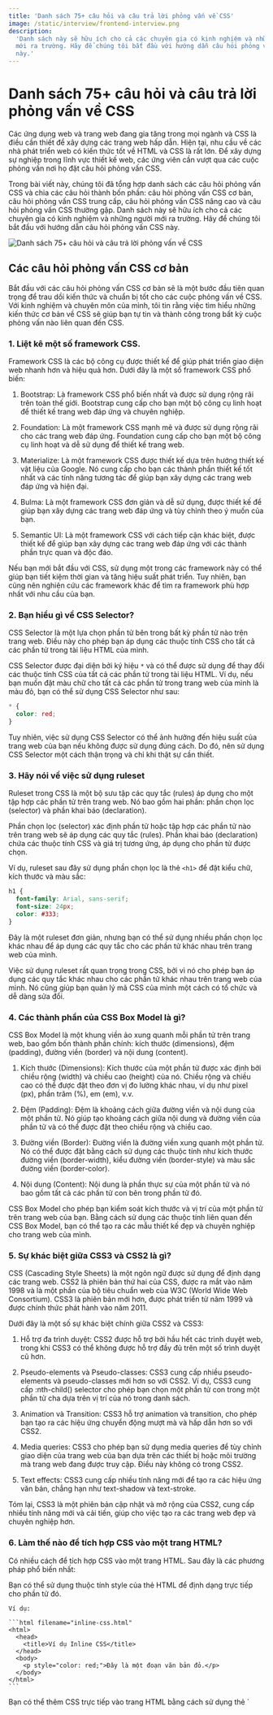 ```yaml
---
title: 'Danh sách 75+ câu hỏi và câu trả lời phỏng vấn về CSS'
image: /static/interview/frontend-interview.png
description:
  'Danh sách này sẽ hữu ích cho cả các chuyên gia có kinh nghiệm và những người
  mới ra trường. Hãy để chúng tôi bắt đầu với hướng dẫn câu hỏi phỏng vấn CSS
  này.'
---
```


# Danh sách 75+ câu hỏi và câu trả lời phỏng vấn về CSS

Các ứng dụng web và trang web đang gia tăng trong mọi ngành và CSS là điều cần
thiết để xây dựng các trang web hấp dẫn. Hiện tại, nhu cầu về các nhà phát triển
web có kiến thức tốt về HTML và CSS là rất lớn. Để xây dựng sự nghiệp trong lĩnh
vực thiết kế web, các ứng viên cần vượt qua các cuộc phỏng vấn nơi họ đặt câu
hỏi phỏng vấn CSS.

Trong bài viết này, chúng tôi đã tổng hợp danh sách các câu hỏi phỏng vấn CSS và
chia các câu hỏi thành bốn phần: câu hỏi phỏng vấn CSS cơ bản, câu hỏi phỏng vấn
CSS trung cấp, câu hỏi phỏng vấn CSS nâng cao và câu hỏi phỏng vấn CSS thường
gặp. Danh sách này sẽ hữu ích cho cả các chuyên gia có kinh nghiệm và những
người mới ra trường. Hãy để chúng tôi bắt đầu với hướng dẫn câu hỏi phỏng vấn
CSS này.

![Danh sách 75+ câu hỏi và câu trả lời phỏng vấn về CSS](/static/interview/frontend-interview.png)

## Các câu hỏi phỏng vấn CSS cơ bản

Bắt đầu với các câu hỏi phỏng vấn CSS cơ bản sẽ là một bước đầu tiên quan trọng
để trau dồi kiến thức và chuẩn bị tốt cho các cuộc phỏng vấn về CSS. Với kinh
nghiệm và chuyên môn của mình, tôi tin rằng việc tìm hiểu những kiến thức cơ bản
về CSS sẽ giúp bạn tự tin và thành công trong bất kỳ cuộc phỏng vấn nào liên
quan đến CSS.

### 1. Liệt kê một số framework CSS.

Framework CSS là các bộ công cụ được thiết kế để giúp phát triển giao diện web
nhanh hơn và hiệu quả hơn. Dưới đây là một số framework CSS phổ biến:

1. Bootstrap: Là framework CSS phổ biến nhất và được sử dụng rộng rãi trên toàn
   thế giới. Bootstrap cung cấp cho bạn một bộ công cụ linh hoạt để thiết kế
   trang web đáp ứng và chuyên nghiệp.

2. Foundation: Là một framework CSS mạnh mẽ và được sử dụng rộng rãi cho các
   trang web đáp ứng. Foundation cung cấp cho bạn một bộ công cụ linh hoạt và dễ
   sử dụng để thiết kế trang web.

3. Materialize: Là một framework CSS được thiết kế dựa trên hướng thiết kế vật
   liệu của Google. Nó cung cấp cho bạn các thành phần thiết kế tốt nhất và các
   tính năng tương tác để giúp bạn xây dựng các trang web đáp ứng và hiện đại.

4. Bulma: Là một framework CSS đơn giản và dễ sử dụng, được thiết kế để giúp bạn
   xây dựng các trang web đáp ứng và tùy chỉnh theo ý muốn của bạn.

5. Semantic UI: Là một framework CSS với cách tiếp cận khác biệt, được thiết kế
   để giúp bạn xây dựng các trang web đáp ứng với các thành phần trực quan và
   độc đáo.

Nếu bạn mới bắt đầu với CSS, sử dụng một trong các framework này có thể giúp bạn
tiết kiệm thời gian và tăng hiệu suất phát triển. Tuy nhiên, bạn cũng nên nghiên
cứu các framework khác để tìm ra framework phù hợp nhất với nhu cầu của bạn.

### 2. Bạn hiểu gì về CSS Selector?

CSS Selector là một lựa chọn phần tử bên trong bất kỳ phần tử nào trên trang
web. Điều này cho phép bạn áp dụng các thuộc tính CSS cho tất cả các phần tử
trong tài liệu HTML của mình.

CSS Selector được đại diện bởi ký hiệu `*` và có thể được sử dụng để thay đổi
các thuộc tính CSS của tất cả các phần tử trong tài liệu HTML. Ví dụ, nếu bạn
muốn đặt màu chữ cho tất cả các phần tử trong trang web của mình là màu đỏ, bạn
có thể sử dụng CSS Selector như sau:

```css filename="style.css"
* {
  color: red;
}
```

Tuy nhiên, việc sử dụng CSS Selector có thể ảnh hưởng đến hiệu suất của trang
web của bạn nếu không được sử dụng đúng cách. Do đó, nên sử dụng CSS Selector
một cách thận trọng và chỉ khi thật sự cần thiết.

### 3. Hãy nói về việc sử dụng ruleset

Ruleset trong CSS là một bộ sưu tập các quy tắc (rules) áp dụng cho một tập hợp
các phần tử trên trang web. Nó bao gồm hai phần: phần chọn lọc (selector) và
phần khai báo (declaration).

Phần chọn lọc (selector) xác định phần tử hoặc tập hợp các phần tử nào trên
trang web sẽ áp dụng các quy tắc (rules). Phần khai báo (declaration) chứa các
thuộc tính CSS và giá trị tương ứng, áp dụng cho phần tử được chọn.

Ví dụ, ruleset sau đây sử dụng phần chọn lọc là thẻ `<h1>` để đặt kiểu chữ, kích
thước và màu sắc:

```css filename="style.css"
h1 {
  font-family: Arial, sans-serif;
  font-size: 24px;
  color: #333;
}
```

Đây là một ruleset đơn giản, nhưng bạn có thể sử dụng nhiều phần chọn lọc khác
nhau để áp dụng các quy tắc cho các phần tử khác nhau trên trang web của mình.

Việc sử dụng ruleset rất quan trọng trong CSS, bởi vì nó cho phép bạn áp dụng
các quy tắc khác nhau cho các phần tử khác nhau trên trang web của mình. Nó cũng
giúp bạn quản lý mã CSS của mình một cách có tổ chức và dễ dàng sửa đổi.

### 4. Các thành phần của CSS Box Model là gì?

CSS Box Model là một khung viền ảo xung quanh mỗi phần tử trên trang web, bao
gồm bốn thành phần chính: kích thước (dimensions), đệm (padding), đường viền
(border) và nội dung (content).

1. Kích thước (Dimensions): Kích thước của một phần tử được xác định bởi chiều
   rộng (width) và chiều cao (height) của nó. Chiều rộng và chiều cao có thể
   được đặt theo đơn vị đo lường khác nhau, ví dụ như pixel (px), phần trăm (%),
   em (em), v.v.

2. Đệm (Padding): Đệm là khoảng cách giữa đường viền và nội dung của một phần
   tử. Nó giúp tạo khoảng cách giữa nội dung và đường viền của phần tử và có thể
   được đặt theo chiều rộng và chiều cao.

3. Đường viền (Border): Đường viền là đường viền xung quanh một phần tử. Nó có
   thể được đặt bằng cách sử dụng các thuộc tính như kích thước đường viền
   (border-width), kiểu đường viền (border-style) và màu sắc đường viền
   (border-color).

4. Nội dung (Content): Nội dung là phần thực sự của một phần tử và nó bao gồm
   tất cả các phần tử con bên trong phần tử đó.

CSS Box Model cho phép bạn kiểm soát kích thước và vị trí của một phần tử trên
trang web của bạn. Bằng cách sử dụng các thuộc tính liên quan đến CSS Box Model,
bạn có thể tạo ra các mẫu thiết kế đẹp và chuyên nghiệp cho trang web của mình.

### 5. Sự khác biệt giữa CSS3 và CSS2 là gì?

CSS (Cascading Style Sheets) là một ngôn ngữ được sử dụng để định dạng các trang
web. CSS2 là phiên bản thứ hai của CSS, được ra mắt vào năm 1998 và là một phần
của bộ tiêu chuẩn web của W3C (World Wide Web Consortium). CSS3 là phiên bản mới
hơn, được phát triển từ năm 1999 và được chính thức phát hành vào năm 2011.

Dưới đây là một số sự khác biệt chính giữa CSS2 và CSS3:

1. Hỗ trợ đa trình duyệt: CSS2 được hỗ trợ bởi hầu hết các trình duyệt web,
   trong khi CSS3 có thể không được hỗ trợ đầy đủ trên một số trình duyệt cũ
   hơn.

2. Pseudo-elements và Pseudo-classes: CSS3 cung cấp nhiều pseudo-elements và
   pseudo-classes mới hơn so với CSS2. Ví dụ, CSS3 cung cấp :nth-child()
   selector cho phép bạn chọn một phần tử con trong một phần tử cha dựa trên vị
   trí của nó trong danh sách.

3. Animation và Transition: CSS3 hỗ trợ animation và transition, cho phép bạn
   tạo ra các hiệu ứng chuyển động mượt mà và hấp dẫn hơn so với CSS2.

4. Media queries: CSS3 cho phép bạn sử dụng media queries để tùy chỉnh giao diện
   của trang web của bạn dựa trên các thiết bị hoặc môi trường mà trang web đang
   được truy cập. Điều này không có trong CSS2.

5. Text effects: CSS3 cung cấp nhiều tính năng mới để tạo ra các hiệu ứng văn
   bản, chẳng hạn như text-shadow và text-stroke.

Tóm lại, CSS3 là một phiên bản cập nhật và mở rộng của CSS2, cung cấp nhiều tính
năng mới và cải tiến, giúp cho việc tạo ra các trang web đẹp và chuyên nghiệp
hơn.

### 6. Làm thế nào để tích hợp CSS vào một trang HTML?

Có nhiều cách để tích hợp CSS vào một trang HTML. Sau đây là các phương pháp phổ
biến nhất:

<AccordionGroup>
  <Accordion icon="FileCode" title="Inline CSS">
    Bạn có thể sử dụng thuộc tính style của thẻ HTML để định dạng trực tiếp cho phần tử đó.

    Ví dụ:

    ```html filename="inline-css.html"
    <html>
      <head>
        <title>Ví dụ Inline CSS</title>
      </head>
      <body>
        <p style="color: red;">Đây là một đoạn văn bản đỏ.</p>
      </body>
    </html>
    ```

  </Accordion>
  <Accordion icon="FileCode" title="Internal CSS">
    Bạn có thể thêm CSS trực tiếp vào trang HTML bằng cách sử dụng thẻ `<style>`.

    Ví dụ:

    ```html filename="internal-css.html"
    <html>
      <head>
        <title>Ví dụ về Internal CSS</title>
        <style>
          p {
            color: red;
          }
        </style>
      </head>
      <body>
        <p>Đây là một đoạn văn bản đỏ.</p>
      </body>
    </html>
    ```

  </Accordion>
  <Accordion icon="FileCode" title="External CSS">
    Bạn có thể tạo một tệp CSS riêng biệt và sau đó tham chiếu đến nó từ trang HTML.

    Ví dụ:

    ```css filename="style.css"
    p {
      color: red;
    }
    ```

    ```html filename="external-css.html"
    <html>
      <head>
        <title>Ví dụ về External CSS</title>
        <link rel="stylesheet" href="style.css" />
      </head>
      <body>
        <p>Đây là một đoạn văn bản đỏ.</p>
      </body>
    </html>
    ```

  </Accordion>
</AccordionGroup>

Chọn cách tích hợp CSS phù hợp tùy thuộc vào từng trường hợp cụ thể và mục đích
sử dụng của trang web. Tuy nhiên, các phương pháp trên đều đảm bảo rằng CSS được
tích hợp vào trang web một cách đúng đắn và dễ dàng bảo trì.

### 7. Giải thích một số ưu điểm của CSS

CSS (Cascading Style Sheets) là một ngôn ngữ định dạng kiểu được sử dụng để định
dạng và trang trí cho các trang web. Dưới đây là một số ưu điểm của CSS:

1. Tách biệt giữa nội dung và kiểu dáng: CSS cho phép tách biệt giữa nội dung và
   kiểu dáng trên trang web. Điều này giúp tăng tính linh hoạt trong việc thay
   đổi kiểu dáng của trang web mà không ảnh hưởng đến nội dung.
2. Tiết kiệm thời gian và chi phí: Với CSS, các kiểu dáng có thể được áp dụng
   cho nhiều trang web khác nhau, giúp tiết kiệm thời gian và chi phí trong việc
   phát triển và bảo trì trang web.
3. Định dạng và trang trí linh hoạt: CSS cung cấp nhiều tính năng định dạng và
   trang trí, cho phép bạn tạo ra các hiệu ứng động, kiểu chữ và định dạng hình
   ảnh đẹp mắt và linh hoạt.
4. Tốc độ tải trang nhanh hơn: Khi sử dụng CSS, các trang web tải nhanh hơn do
   CSS được lưu trữ trong các tệp ngoài và có thể được sử dụng lại, thay vì lưu
   trữ trong các tệp HTML.
5. Tương thích với các thiết bị khác nhau: Với các tính năng đáp ứng, CSS cho
   phép các trang web hiển thị đẹp trên các thiết bị khác nhau, từ máy tính để
   bàn đến điện thoại di động và máy tính bảng.

Trên đây là một số ưu điểm của CSS. Sử dụng CSS để định dạng kiểu trên trang web
giúp tạo ra các trang web đẹp mắt và tối ưu hóa trải nghiệm người dùng.

### 8. RGB stream có nghĩa là gì?

RGB là viết tắt của Red, Green và Blue, ba màu cơ bản được sử dụng để tạo ra hầu
hết các màu trong ảnh số và đồ họa máy tính. Mỗi màu có một giá trị số từ 0 đến
255, tổng hợp các giá trị này tạo thành một "RGB stream". RGB stream thường được
sử dụng trong việc hiển thị hình ảnh trên màn hình và cho các ứng dụng khác như
video và trò chơi điện tử.

RGB stream cho phép chúng ta tạo ra các màu sắc chính xác hơn, tạo ra các hiệu
ứng màu sắc độc đáo và phức tạp hơn. Các ứng dụng của luồng màu RGB bao gồm các
tập tin ảnh số, video, đồ họa web và trò chơi điện tử. Việc hiểu về RGB và cách
nó được sử dụng trong đồ họa máy tính là rất quan trọng trong việc thiết kế đồ
họa và phát triển ứng dụng.

### 9. Mục đích phát triển CSS là gì?

CSS (Cascading Style Sheets) là một ngôn ngữ được sử dụng để thiết kế và định
dạng trang web. Nó được phát triển với mục đích để tách biệt phần nội dung và
định dạng trang web, giúp cho việc quản lý, bảo trì và cập nhật trang web trở
nên dễ dàng hơn.

Trước đó, định dạng trang web được thực hiện thông qua các thuộc tính và thẻ
HTML, điều này làm cho quá trình chỉnh sửa và thay đổi định dạng trang web trở
nên khó khăn. CSS giúp phân tách định dạng trang web ra khỏi phần nội dung, cho
phép nhà thiết kế và nhà phát triển tạo ra các trang web có cấu trúc tốt hơn, dễ
bảo trì và tăng tính tương thích trên các thiết bị khác nhau.

Ngoài ra, CSS còn cung cấp cho người dùng nhiều lợi ích khác như:

- Tăng tốc độ tải trang web bằng cách giảm dung lượng file HTML và cải thiện tốc
  độ tải trang.
- Tăng tính tương thích trên các thiết bị khác nhau và các trình duyệt web khác
  nhau.
- Cho phép tùy chỉnh định dạng trang web một cách linh hoạt hơn và tạo ra các
  hiệu ứng động.

Vì vậy, mục đích phát triển CSS là để cải thiện quá trình thiết kế và định dạng
trang web, tách biệt phần nội dung và định dạng trang web, giúp cho việc quản
lý, bảo trì và cập nhật trang web trở nên dễ dàng hơn và tăng tính tương thích
trên các thiết bị khác nhau.

### 10. Sự khác biệt giữa class và ID là gì?

CSS (Cascading Style Sheets) là ngôn ngữ được sử dụng để thiết kế giao diện cho
các trang web. Trong CSS, có hai thuộc tính chính để xác định các phần tử trên
trang web: class và ID. Tuy hai thuộc tính này đều được sử dụng để tùy chỉnh
giao diện, nhưng chúng có sự khác biệt cơ bản về cách sử dụng và tính năng.

Class là một thuộc tính của HTML cho phép nhóm các phần tử có chung tính năng
hoặc kiểu dáng lại với nhau. Các phần tử có cùng class sẽ được áp dụng các thuộc
tính CSS giống nhau, cho phép chúng có cùng kiểu dáng và tùy chỉnh giao diện
theo ý muốn.

Ví dụ, bạn có thể tạo một class CSS tên là `.highlight` và áp dụng nó cho nhiều
phần tử trên trang web để làm nổi bật chúng. Khi cập nhật thuộc tính CSS của
class này, tất cả các phần tử có cùng class đó sẽ thay đổi kiểu dáng theo.

ID là một thuộc tính khác của HTML được sử dụng để xác định một phần tử duy nhất
trên trang web. Khác với class, chỉ có duy nhất một phần tử trên trang được sử
dụng ID, nên thuộc tính CSS của nó là độc nhất. ID được sử dụng khi bạn muốn tùy
chỉnh kiểu dáng cho một phần tử cụ thể trên trang web.

Ví dụ, bạn có thể tạo một ID CSS tên là `#logo` cho phần tử logo trên trang web
của bạn. Khi cập nhật thuộc tính CSS của ID này, chỉ phần tử logo đó sẽ thay đổi
kiểu dáng, các phần tử khác không bị ảnh hưởng.

Tóm lại, class và ID là hai thuộc tính quan trọng trong CSS để xác định các phần
tử trên trang web. Class được sử dụng để áp dụng các thuộc tính CSS chung cho
một nhóm các phần tử, trong khi ID được sử dụng để tùy chỉnh kiểu dáng cho một
phần tử cụ thể.

## Câu hỏi phỏng vấn CSS trung cấp

Trong phần tiếp theo, chúng ta hãy tìm hiểu một số câu hỏi phỏng vấn CSS ở trình
độ trung cấp!

### 1. Định nghĩa z-index

Khi thực hiện thiết kế trang web, việc xếp chồng các phần tử là điều rất quan
trọng. Khi hai phần tử trong HTML trùng nhau, sử dụng thuộc tính z-index để xác
định thứ tự chồng lên của chúng trên trình duyệt. Thuộc tính z-index cho phép
chỉ định thứ tự xếp chồng của các phần tử trong tài liệu HTML và CSS.

Z-index là một trong những câu hỏi phổ biến nhất trong phỏng vấn CSS. Giá trị
mặc định của z-index là 0, có thể là số âm hoặc dương. Giá trị z-index cao hơn
sẽ chồng lên trên phần tử có chỉ số thấp hơn. Nó có thể có các giá trị sau:

- Tự động (auto): Giá trị mặc định của z-index. Trình duyệt sẽ tự động xác định
  thứ tự xếp chồng các phần tử.
- Số (number): Sử dụng giá trị số cụ thể để xác định thứ tự chồng lên của phần
  tử.
- Ban đầu (initial): Trả về giá trị ban đầu của thuộc tính z-index.
- Kế thừa (inherit): Kế thừa giá trị z-index của phần tử cha.

Ví dụ, giả sử chúng ta có hai phần tử `<div>` chồng lên nhau. Trong HTML, chúng
ta có thể định dạng phần tử bằng cách sử dụng thuộc tính z-index như sau:

Ví dụ:

```html filename="z-index.html"
<html>
  <head>
    <title>Ví dụ về z-index</title>
    <style>
      .box-1 {
        z-index: 1;
      }
      .box-2 {
        z-index: 2;
      }
    </style>
  </head>
  <body>
    <div class="box-1">Đây là phần tử chứa z-index là 1</div>
    <div class="box-2">Đây là phần tử chứa z-index là 2</div>
  </body>
</html>
```

Trong ví dụ trên, phần tử có class box-2 có giá trị z-index lớn hơn phần tử có
class box-1. Khi đó, phần tử box-2 sẽ chồng lên phần tử box-1 trên trình duyệt.
Nếu chúng ta thay đổi giá trị z-index của các phần tử, thứ tự chồng lên của
chúng sẽ thay đổi theo. Ví dụ, nếu chúng ta đổi giá trị z-index của phần tử
box-1 thành 2 và giá trị z-index của phần tử box-2 thành 1, thì phần tử box-1 sẽ
chồng lên phần tử box-2.

### 2. Lợi ích của CSS Sprites là gì?

Sử dụng CSS Sprites giúp việc tải nhiều hình ảnh trở nên dễ dàng hơn. Nó giúp
tránh hiện tượng nhấp nháy khi tải trang web và các tài sản chỉ được tải khi cần
thiết, giúp tăng tốc độ tải trang web.

### 3. Làm thế nào để bạn có thể chọn cùng một kiểu cho h3 và h2?

Bạn có thể chọn nhiều phần tử bằng cách phân tách chúng bằng dấu phẩy:

Ví dụ:

```css filename="heading.css"
h2,
h3 {
  color: red;
}
```

### 4. Liệt kê các loại phương tiện đa phương tiện được cho phép bởi CSS

CSS hỗ trợ nhiều loại phương tiện đa phương tiện khác nhau, bao gồm:

1. Speech: Bao gồm các nội dung dành cho môi trường giọng nói như các trình đọc
   màn hình hoặc thiết bị đọc giọng nói.
2. Audio: Được sử dụng để phát các tập tin âm thanh như bản nhạc hoặc ghi âm.
3. Visual: Chứa các nội dung hình ảnh, video, phông chữ, màu sắc, biểu tượng và
   hình ảnh nền.
4. Tactile Media: Loại phương tiện này cung cấp các trải nghiệm giả lập cho
   người dùng thông qua hệ thống rung hoặc cảm ứng.
5. Continuous or Paged Media: Bao gồm các nội dung liên tục như bản in, trang
   web hoặc phim.
6. Grip Media or Bitmap: Được sử dụng để tạo các ảnh bitmap như hình ảnh nền, đồ
   họa hoặc biểu đồ.
7. Interactive Media: Được sử dụng để tạo ra các nội dung tương tác như các trò
   chơi trực tuyến, biểu mẫu và ứng dụng web.

### 5. Làm thế nào để sử dụng CSS để kiểm soát lặp lại hình ảnh?

Trong CSS, chúng ta có thể kiểm soát việc lặp lại hình ảnh bằng cách sử dụng
thuộc tính background-repeat. Thuộc tính này cho phép chúng ta chọn cách lặp lại
hình ảnh trong phần nền của một phần tử.

Có 4 giá trị background-repeat khác nhau:

1. repeat: lặp lại hình ảnh theo cả chiều ngang và chiều dọc của phần tử.
2. repeat-x: lặp lại hình ảnh chỉ theo chiều ngang của phần tử.
3. repeat-y: lặp lại hình ảnh chỉ theo chiều dọc của phần tử.
4. no-repeat: không lặp lại hình ảnh trong phần tử.

Ví dụ, để lặp lại hình ảnh theo cả chiều ngang và chiều dọc của phần tử, chúng
ta sử dụng mã CSS sau:

```css filename="bg-repeat.css"
body {
  background-image: url('image.png');
  background-repeat: repeat;
}
```

Nếu chúng ta muốn lặp lại hình ảnh theo chiều ngang của phần tử, nhưng không lặp
lại theo chiều dọc, chúng ta sử dụng mã CSS sau:

```css filename="bg-repeat-x.css"
body {
  background-image: url('image.png');
  background-repeat: repeat-x;
}
```

Chúng ta cũng có thể kết hợp các giá trị khác nhau để kiểm soát lặp lại hình ảnh
theo cách tùy chỉnh.

### 6. Hãy cho chúng tôi biết về thuộc tính được sử dụng để điều khiển cuộn ảnh?

Trong CSS, thuộc tính được sử dụng để điều khiển cuộn ảnh (image scroll) là
`background-attachment`. Giá trị của thuộc tính này có thể là `scroll` hoặc
`fixed`.

Giá trị `scroll` sẽ làm cho ảnh cuộn theo nội dung của trang, tức là khi trang
cuộn, ảnh cũng sẽ cuộn theo. Giá trị `fixed` sẽ giữ ảnh ở vị trí cố định trên
trang, không bị cuộn theo khi trang cuộn. Để sử dụng thuộc tính này, bạn có thể
áp dụng như sau:

`background-attachment: scroll;` hoặc `background-attachment: fixed;`

Thông thường, thuộc tính này được sử dụng để tạo các hiệu ứng đẹp và nổi bật cho
trang web, như tạo ra hình nền ảnh động, hiệu ứng Parallax, hay các tiêu đề ảnh
lớn trên trang web.

### 7. Liệt kê một số thuộc tính CSS liên quan đến font.

CSS cung cấp nhiều thuộc tính liên quan đến font để điều chỉnh kiểu chữ, kích
thước, màu sắc, khoảng cách giữa các chữ và kiểu hiển thị.

Dưới đây là một số thuộc tính CSS liên quan đến font:

1. font-family: Đặt font chữ cho một phần tử, như Arial, Times New Roman,
   Verdana, ...
2. font-size: Đặt kích thước của font chữ, có thể là px, em, rem, ...
3. font-weight: Đặt độ đậm của font chữ, có thể là normal, bold, bolder,
   lighter, 100, 200, ..., 900.
4. font-style: Đặt kiểu chữ, có thể là normal, italic, oblique.
5. font-variant: Đặt kiểu chữ hiển thị, có thể là normal hoặc small-caps.
6. line-height: Đặt khoảng cách giữa các dòng chữ.
7. text-align: Đặt vị trí canh lề của văn bản, có thể là left, right, center
   hoặc justify.
8. text-decoration: Đặt kiểu trang trí chữ, có thể là underline, overline,
   line-through, ...
9. text-transform: Đặt kiểu chữ viết hoa hoặc viết thường, có thể là uppercase,
   lowercase, capitalize.
10. letter-spacing: Đặt khoảng cách giữa các chữ cái trong một từ.
11. word-spacing: Đặt khoảng cách giữa các từ trong một câu.
12. text-shadow: Đặt hiệu ứng đổ bóng cho chữ.

### 8. Định nghĩa các bộ chọn ngữ cảnh trong CSS

Bộ chọn ngữ cảnh trong CSS cho phép các nhà phát triển chỉ định các kiểu cho các
phần khác nhau của tài liệu. Kiểu có thể được gán trực tiếp cho các thẻ HTML cụ
thể hoặc tạo các lớp độc lập và gán các thẻ cho chúng.

### 9. Giải thích về responsive web design.

Responsive Design là một phương pháp tạo trang web sử dụng hình ảnh linh hoạt,
bố cục linh hoạt và truy vấn phương tiện CSS. Phương pháp thiết kế này nhằm xây
dựng các trang web có khả năng phát hiện hướng và kích thước màn hình của người
truy cập để thay đổi bố cục tương ứng.

### 10. Hãy nói về đặt tên chung của CSS.

Trong CSS, các lệnh thiết kế được viết dưới dạng giá trị và thuộc tính. CSS bao
gồm một kết thúc hệ thống dấu chấm phẩy. Toàn bộ kiểu được bọc trong dấu ngoặc
nhọn và được đính kèm vào bộ chọn. Điều này tạo ra một bảng kiểu có thể áp dụng
cho trang HTML.

### 11. Những giới hạn của CSS là gì?

1. CSS không đảm bảo sự tương thích với mọi trình duyệt; bạn cần phải cẩn thận
   khi chọn bộ chọn kiểu.
2. Thẻ chọn phần tử cha không có sẵn, do đó bạn không thể chọn thẻ phần tử cha.
3. Một số bộ chọn có thể gây ra các vấn đề chéo trình duyệt do hành vi không
   thân thiện với trình duyệt.
4. Chúng ta không thể yêu cầu trang web thông qua CSS.

### 12. Cách để bao gồm CSS vào trang web?

Bạn có thể bao gồm một tệp stylesheet CSS ngoài bằng cách sử dụng thẻ link vào
trong tệp HTML của bạn. Bạn có thể thêm các kiểu CSS bên trong trang HTML của
bạn và viết nó dưới dạng tệp stylesheet độc lập của CSS. CSS có thể được bao gồm
trực tiếp trong thẻ HTML bằng cách thêm kiểu nội tuyến vào các phần tử HTML. Bạn
có thể nhập một tệp stylesheet ngoài làm tệp CSS mới bằng cách sử dụng quy tắc
`@import`.

### 13. Các loại Selectors khác nhau trong CSS là gì?

Universal Selector, Element type Selector, ID selector, Class selector,
Descendant combinatory, Child Combinator, General Sibling Combinator, Adjacent
sibling combinator, và Attribute selector.

### 14. Preprocessor CSS là gì? Sass, Less và Stylus là gì? Tại sao người ta sử dụng chúng?

CSS preprocessor là một công cụ được sử dụng để nâng cao tính năng cơ bản và cho
phép sử dụng cú pháp logic phức tạp như biến, hàm, mixin và lồng mã trong chính
kịch bản CSS.

1. Sass (Syntactically Awesome Style Sheets) sử dụng phần mở rộng `.sass`. Nó
   được sử dụng cho thụt đầu dòng, nó không sử dụng dấu chấm phẩy hoặc dấu ngoặc
   nhọn.
2. Less (Leener Stylesheets) sử dụng phần mở rộng `.less`. Nó dễ dàng để thêm
   vào bất kỳ dự án JavaScript nào bằng cách sử dụng NPM hoặc tệp `less.js`. Ở
   đây, `@` được sử dụng để định nghĩa các biến.
3. Stylus cung cấp tính linh hoạt tuyệt vời trong việc viết cú pháp. Nó có thể
   sử dụng CSS nguyên bản cũng như việc loại bỏ các dấu ngoặc nhọn, dấu hai chấm
   và dấu chấm phẩy. Không cần sử dụng `@` hoặc `$` để định nghĩa các biến.

Mọi người sử dụng SASS, LESS và Stylus để mở rộng tính năng cơ bản của CSS
nguyên bản.

### 15. VH/VW (viewport height/viewport width) trong CSS là gì?

VH và VW là đơn vị CSS được sử dụng để đo chiều cao và chiều rộng của viewport
tương ứng theo tỷ lệ phần trăm trong kỹ thuật thiết kế đáp ứng. Ví dụ: Nếu chiều
cao của trình duyệt là `1000px`, thì VH là `1/100` chiều cao của viewport đó là
`1000px*(1/100) = 10px`, đó là chiều cao của trình duyệt. Tương tự cho VW (chiều
rộng viewport).

### 16. Sự khác biệt giữa reset CSS và normalize CSS là gì? Chúng khác nhau như thế nào?

Reset CSS được sử dụng để xóa tất cả các kiểu được tích hợp sẵn trong trình
duyệt như lề, đệm và kích thước phông chữ, và có thể đặt lại bằng tất cả các
phần tử. Normalize CSS được sử dụng để làm cho tất cả các kiểu được tích hợp sẵn
trong trình duyệt đồng nhất và sửa lỗi theo các trình duyệt khác nhau.

### 17. Sự khác biệt giữa inline, inline-block và block là gì?

Các phần tử Block là các thẻ `<div>` và `<p>`. Chúng thường bắt đầu trên một
dòng mới và có thể chiếm không gian cho một hàng hoặc chiều rộng đầy đủ.

Các phần tử Inline là các thẻ `<a>`, `<span>`, `<strong>` và `<img>`. Chúng
không bắt đầu trên một dòng mới. Tuy nhiên, chúng xuất hiện trên cùng một dòng
với nội dung và các thẻ bên cạnh.

Các phần tử Inline-block có lề và đệm và đặt giá trị chiều cao và chiều rộng.
Tuy nhiên, chúng tương tự như các phần tử Inline.

### 18. Có quan trọng để kiểm tra trang web trên các trình duyệt khác nhau không?

Có, đó là điều quan trọng nhất hoặc thử nghiệm quan trọng nhất phải làm khi bạn
thiết kế một trang web lần đầu tiên và thực hiện các thay đổi trên trang web.
Kiểm tra trang web của bạn định kỳ trên các trình duyệt khác nhau sẽ giúp bạn
đảm bảo mọi trang web tương thích với các trình duyệt, bởi vì các trình duyệt đã
trải qua nhiều cập nhật.

### 19. Pseudo classes là gì?

Pseudo-classes là loại pseudo-elements không tồn tại trong cây tài liệu bình
thường. Nó cho phép lựa chọn các phần tử thông thường trong các điều kiện nhất
định, đặc biệt là khi ta hover qua liên kết; các thẻ anchor được định danh bởi
các giá trị `:link`, `:visited`, `:hover`, `:active`, `:focus`.

Trong ví dụ này, màu sắc của thẻ `<a>` sẽ được đổi sang màu đỏ khi ta hover qua
nó.

```css filename="anchor.css"
/* mouse over link */
a:hover {
  color: #FFOOFF;
}
```

### 20. Làm thế nào để chỉ định các đơn vị trong CSS? Có những cách khác nhau nào để làm điều này không?

Có chín đơn vị khác nhau trong CSS, tuy nhiên, phổ biến nhất là bốn đơn vị: px,
em, pt và phần trăm (%).

Px (Pixel) được sử dụng để kiểm soát và căn chỉnh chính xác và không ảnh hưởng
tới kế thừa. Để đạt được độ sắc nét, ta có thể sử dụng 1px hoặc bội số của px.
Em được sử dụng để duy trì kích thước tương đối và phông chữ đáp ứng.
`1em = 16px` có cùng kích thước phông chữ. Trong thực tế, ta nên đặt kích thước
phông chữ là `10px`. Pt (point) là đơn vị kích thước cố định được sử dụng trong
in ấn. `1pt = 1/72 inch`. Phần trăm (%) được sử dụng để thiết lập kích thước
phông chữ tương ứng với kích thước phông chữ của thân tài liệu. Do đó, ta cần
thiết lập kích thước phù hợp cho thân tài liệu.

### 21. Margin-top hoặc margin-bottom có tác dụng với các phần tử inline không?

Không, margin-top hoặc margin-bottom không có tác dụng với các phần tử inline.

### 22. Thuộc tính nào được sử dụng để thay đổi kiểu chữ?

Thuộc tính font-family được sử dụng để thay đổi kiểu chữ được áp dụng cho phần
tử trong DOM.

### 23. Sự khác biệt giữa thiết kế thích ứng và thiết kế đáp ứng là gì?

**Thiết kế thích ứng (Adaptive design):**

- Tập trung chính là phát triển trang web với nhiều kích thước bố cục cố định
  khác nhau.
- Cung cấp sự kiểm soát tốt hơn về thiết kế để phát triển sự biến đổi trên các
  màn hình.
- Nó rất tốn thời gian và cần nhiều nỗ lực để xây dựng thiết kế thích ứng
  (adaptive design) tốt nhất có thể vì việc kiểm tra nó sẽ cần phải đi qua nhiều
  tùy chọn liên quan đến thực tế của người dùng cuối.
- Có sáu kích thước màn hình tiêu chuẩn cho các bố cục phù hợp, đó là `320px`,
  `480px`, `760px`, `960px`, `1200px`, `1600px` để thiết kế.

**Thiết kế đáp ứng (Responsive design):**

- Tập trung chính là hiển thị nội dung với không gian trình duyệt.
- Cung cấp ít sự kiểm soát hơn về thiết kế.
- Nó tốn ít thời gian để xây dựng thiết kế và không có vấn đề kích thước màn
  hình bất kể nội dung.
- Nó sử dụng truy vấn phương tiện CSS để thiết kế bố cục màn hình đối với các
  thiết bị cụ thể và thay đổi thuộc tính trên màn hình.

### 24. Làm thế nào các bộ chọn CSS được khớp với các phần tử bởi trình duyệt?

Đầu tiên, trình duyệt sẽ lọc các phần tử trong DOM dựa trên các bộ chọn chính
được duyệt qua cho đến khi tìm được các phần tử cha để xác định sự khớp. Sau đó,
trình duyệt sẽ tìm tất cả các phần tử span có trong DOM và duyệt qua chúng để
kiểm tra xem chúng có khớp với phần tử đoạn p hay không. Cuối cùng, khi trình
duyệt tìm thấy tất cả các phần tử cha khớp, quá trình khớp sẽ dừng lại và màu
đen sẽ được áp dụng vào nội dung.

### 25. Border-box khác gì với content-box?

Border-box bao gồm các thuộc tính như nội dung, đệm và đường viền liên quan đến
chiều cao và chiều rộng. Tuy nhiên, Content-box là thuộc tính giá trị mặc định
được sử dụng cho box-sizing và giúp thêm đường viền và đệm để cung cấp chiều cao
và chiều rộng chính xác cho hộp mà không có thuộc tính đường viền và đệm.

### 26. Làm thế nào để chỉ định độ mờ trong CSS3?

Độ mờ là đo lường độ trong suốt của nội dung. Nó được đo trong phạm vi từ 0
đến 1. Giá trị 1 có nghĩa là nội dung là hoàn toàn không trong suốt. Nó không
được hỗ trợ trên trình duyệt internet. Ngoài ra, độ mờ 60% có thể được áp dụng
trong phần div mà chúng ta cần áp dụng thuộc tính bộ lọc (polyfill) để làm cho
nó hoàn toàn không trong suốt.

### 27. Cascading trong CSS là gì?

Cascading được xác định là quá trình khai báo kiểu dáng và trọng số của nó giúp
trình duyệt chọn các quy tắc kiểu dáng liên quan đến thời gian.

### 28. Khi nào DOM reflow xảy ra?

DOM reflow xảy ra khi bạn chèn, di chuyển, cập nhật, xóa và tạo hiệu ứng cho các
phần tử trong DOM cũng như khi bạn sửa đổi nội dung trên trang và thay đổi kiểu
dáng.

### 29. Các thuộc tính Box Sizing khác nhau là gì?

Content-box, Padding-box và Border-box

### 30. Làm thế nào để căn giữa một div trong một div khác?

Một div trong một div A được căn giữa với sự trợ giúp của thuộc tính căn giữa
div đối với nội dung thông qua kịch bản HTML và CSS cho phần tử trong DOM.

### 31. Hệ thống gird là gì?

Hệ thống gird CSS là một loại hệ thống bố cục mạnh mẽ của hệ thống hai chiều với
các cột và hàng.

### 32. Các cách khác nhau để ẩn phần tử bằng CSS là gì?

`display:none`, `visibility:hidden`, `position:absolute`

### 33. Pseudo-class :root đề cập đến điều gì?

Pseudo-class :root là một phần của CSS selector cấp độ 3. Nó giúp nhắm mục tiêu
đến phần tử cha cấp cao nhất có mặt trong DOM.

### 34. Khả năng truy cập (a11y) là gì?

Khả năng truy cập là để làm cho hệ thống truy cập được một cách dễ dàng, web có
khả năng chuyển văn bản thành giọng nói, phù hợp cho người có khuyết tật về thể
chất, được thiết kế với sự trợ giúp của các phần mềm hoặc kết hợp phần cứng.

### 35. Làm thế nào để khôi phục giá trị mặc định của một thuộc tính?

Từ khóa "initial" được sử dụng để khôi phục giá trị mặc định của một thuộc tính.

### 36. Sự khác biệt giữa CSS Grid Layout và Flexbox là gì?

CSS Grid Layout là một hệ thống hai chiều với các hàng và cột. Nó được sử dụng
cho bố cục kích thước lớn.

Flexbox là một lưới với hệ thống một chiều trong một hàng hoặc một cột. Nó được
sử dụng cho các thành phần của một ứng dụng.

### 37. Calc hoạt động như thế nào?

Calc có thể được sử dụng để chỉ định kết quả của phép toán toán học của hai hoặc
nhiều phần tử. Ví dụ, để chỉ định các phần tử chiều rộng bằng cách cộng hai hoặc
nhiều phần tử, chúng ta có thể viết như sau:

```css filename="calc.css"
.foo {
  width: calc(100px + 50px);
}
```

### 38. Biến tùy chỉnh CSS là gì?

Biến tùy chỉnh CSS được định nghĩa cho biến CSS cũng như biến xếp chồng với giá
trị cụ thể có thể được tái sử dụng.

### 39. Sự khác biệt giữa biến CSS và biến của pre-processor (SASS, LESS, Stylus) là gì?

Biến CSS không cần pre-processor. Nó được kế thừa, truy cập và thao tác trong
JavaScript.

Biến của pre-processor không được kế thừa.

### 40. Ý nghĩa của `* { box-sizing: border-box; }` trong CSS là gì? Những lợi ích của nó là gì?

Box-sizing: border-box được sử dụng để cung cấp kích thước nội bộ cho các phần
tử trong tài liệu bằng cách cung cấp padding và border đối với chiều cao và
chiều rộng của nội dung.

### 41. !important có nghĩa là gì trong CSS?

Kiểu "!important" trong CSS có độ ưu tiên cao nhất. Nó cũng sẽ ghi đè lên thuộc
tính được kế thừa.

### 42. Progressive rendering là gì? Làm thế nào để thực hiện progressive rendering trên trang web? Những lợi ích của nó là gì?

Progressive rendering là quá trình cải thiện hiệu suất của một trang web đối với
thời gian tải để hiển thị nội dung một cách nhanh chóng. Sử dụng lazy loading
của hình ảnh với sự trợ giúp của Intersection Observer API qua viewport.

### 43. Có cần phải tải và phân tích style1.css trước khi có thể tải style2.css không?

Không cần. Tệp CSS sẽ được tải xuống qua trình duyệt để xuất hiện trên trang
HTML.

### 44. Làm thế nào để xác định trình duyệt có hỗ trợ một tính năng cụ thể không?

Thẻ `@support` trong CSS được sử dụng để quét và xác định liệu trình duyệt có hỗ
trợ một tính năng cụ thể hay không.

### 45. Cách hoạt động của vị trí tuyệt đối (Absolute positioning) là gì?

Absolute positioning (định vị tuyệt đối) được sử dụng để đặt phần tử và sau đó
loại bỏ phần tử đó khỏi tài liệu HTML trong quá trình bố cục trang web bình
thường mà không tạo ra bất kỳ khoảng trống nào cho phần tử đó trên trang web.
Phần tử có thể được đặt theo vị trí của phần tử cha được định vị gần nhất; nếu
không tìm thấy phần tử cha được định vị, phần tử sẽ được đặt theo box container
ban đầu. Giá trị được cung cấp cho top, right, left và bottom xác định vị trí
cuối cùng của phần tử.

### 46. Thuộc tính overflow: hidden có hoạt động không?

Thuộc tính `overflow:hidden` được sử dụng để chỉ định việc cắt nội dung. Chúng
ta cần thêm thanh cuộn vào khu vực nội dung khi kích thước của bộ chứa được chỉ
định vượt quá giới hạn nội dung, nơi nội dung được bao quanh. Điều này làm cho
nội dung không hiển thị thông qua việc cắt, cũng như giá trị overflow sẽ được
ẩn.

## Các câu hỏi phỏng vấn CSS nâng cao

CSS là một phần quan trọng của phát triển web và là một kỹ năng cần thiết cho
các lập trình viên front-end. Khi phỏng vấn cho vị trí này, bạn có thể gặp các
câu hỏi phức tạp liên quan đến CSS. Sau đây là một số câu hỏi phỏng vấn CSS nâng
cao mà bạn có thể gặp.

Các câu hỏi này sẽ giúp bạn hiểu rõ hơn về CSS và chuẩn bị tốt hơn cho phỏng vấn
của mình. Hãy luyện tập trả lời các câu hỏi này và cố gắng nắm vững kiến thức
CSS để tự tin hơn trong quá trình phỏng vấn.

### 1. Khi nào bạn nên sử dụng `translate()` thay vì absolute positioning?

Translate là giá trị transform của CSS. Khi thay đổi opacity hoặc transform,
trình duyệt không kích hoạt reflow hoặc repaint. Transform yêu cầu trình duyệt
tạo lớp GPU cho các phần tử, nhưng sử dụng các thuộc tính vị trí tuyệt đối sẽ
thay đổi sử dụng CPU. `translate()` hiệu quả hơn và dẫn đến thời gian vẽ ngắn
hơn. Khi sử dụng `translate()`, phần tử chiếm không gian ban đầu, không giống
như thay đổi vị trí tuyệt đối.

### 2. Đặt tên cho các cách khác nhau để định vị một số khía cạnh trong CSS.

Thuộc tính định vị chỉ định phương pháp định vị. Năm giá trị định vị khác nhau
là cố định (fixed), tĩnh (static), tuyệt đối (absolute), dính (sticky) và tương
đối (relative). Các phần tử được định vị bằng các thuộc tính top, left, right và
bottom. Những thuộc tính này cần được thiết lập trước và chúng hoạt động phụ
thuộc vào giá trị định vị.

### 3. Mixins là gì?

Mixin tương tự như khối mã lệnh hàm trả về một giá trị duy nhất `--mixin` là các
dòng mã Sass trực tiếp biên dịch thành các kiểu CSS. Đồng thời, hàm trả về một
giá trị trở thành giá trị cho một thuộc tính CSS hoặc một cái gì đó có thể được
chuyển cho mixin khác.

### 4. Làm thế nào để tối ưu hóa trang web cho in ấn?

Xác định và điều khiển 'khu vực nội dung' của trang web. Một trang web thường có
phần chân trang, phần đầu trang, thanh bên, thanh điều hướng và khu vực nội dung
chính. Hầu hết công việc được thực hiện bằng cách kiểm soát khu vực nội dung. Do
đó, chinh phục phương tiện in mà không thay đổi tính toàn vẹn của trang web bằng
cách sử dụng ngắt trang, tạo một stylesheet cho in ấn, đặt kích thước trang cho
in ấn và tránh bảng HTML không cần thiết.

### 5. CSS hoạt động dưới nền tảng như thế nào?

Khi trình duyệt hiển thị một tài liệu, nó kết hợp thông tin về kiểu dáng và nội
dung của tài liệu. Tài liệu được xử lý theo hai giai đoạn:

Chuyển đổi HTML và CSS thành mô hình đối tượng tài liệu (DOM).

DOM hiển thị nội dung của trình duyệt.

### 6. Phân biệt giữa sử dụng Selector ID và Selector class.

Selector ID:

```css filename="selector-id.css"
#right {
  text-align: right;
  color: blue;
}
```

Selector class:

```css filename="selector-class.css"
.right {
  text-align: right;
  color: blue;
}
```

### 7. Hãy cho chúng tôi biết về thuộc tính float trong CSS.

Thuộc tính float của CSS định vị một hình ảnh sang phải hoặc sang trái nếu cần
thiết, bao gồm cả văn bản bao quanh nó. Tất cả các thuộc tính của các phần tử
được sử dụng trước đó vẫn không đổi.

### 8. Pseudo-elements là gì?

Pseudo-elements cung cấp hiệu ứng đặc biệt cho một số bộ chọn. CSS được sử dụng
để áp dụng các kiểu trong các đánh dấu HTML. Nếu việc đánh dấu hoặc kiểu bổ sung
không khả thi cho một tài liệu, các pseudo-element giúp đặt thêm các đánh dấu mà
không làm phiền tới tài liệu gốc.

### 9. Sự khác biệt giữa thẻ logic và thẻ vật lý.

Các thẻ logic tập trung chủ yếu vào nội dung và có tuổi đời lớn hơn so với các
thẻ vật lý. Các thẻ logic không được sử dụng nhiều trong việc trình bày và thẩm
mỹ. Trong khi đó, các thẻ vật lý được áp dụng nhiều trong việc trình bày.

### 10. Cách hoạt động của các loại phương tiện trong CSS?

Các thuộc tính phương tiện bao gồm bố cục trang in ấn, giọng nói và màn hình. Ví
dụ về việc sử dụng loại phương tiện in ấn:

```css filename="print.css"
@media print {
  h2 {
    background-color: blue;
  }
}
```

## Các câu hỏi phỏng vấn CSS thường gặp

Trong phần cuối này, chúng ta sẽ xem các câu hỏi phỏng vấn CSS thường được hỏi
nhất trong phỏng vấn!

### 1. Hãy cho chúng tôi biết một số thông tin về CSS3.

CSS3 được chia thành các module và được hỗ trợ bởi hầu hết các trình duyệt.
Nhiều tính năng liên quan đến đồ họa được giới thiệu trong CSS3 như box-shadow,
Border-radius và flexbox. Người dùng có thể tạo nhiều hình ảnh nền chính xác
bằng cách sử dụng các thuộc tính như background-position, background-repeat và
background-image styles.

### 2. Selector CSS được sử dụng như thế nào?

Với Selector CSS, chúng ta có thể chọn nội dung mà chúng ta muốn định dạng để
nối liền giữa tệp HTML và bảng phong cách. Cú pháp Selector CSS là "chọn" các
phần tử HTML được tạo ra trên class, id, type, vv.

### 3. CSS image scripts là gì?

Một nhóm hình ảnh được đặt vào một hình ảnh là một CSS image script. Nó có thể
giảm thời gian tải và hiển thị nhiều hình ảnh trong một trang web duy nhất.

### 4. Giải thích về CSS specificity.

CSS specificity là một thứ hạng hoặc điểm số quyết định việc sử dụng khai báo
kiểu cho một phần tử. ID selector có độ ưu tiên cao, trong khi universal
selector `*` có độ ưu tiên thấp. Bốn danh mục CSS quyết định mức độ ưu tiên của
selector là ID, inline style, phần tử / pseudo-element và lớp và thuộc tính.

### 5. Định nghĩa gradients trong CSS.

Một thuộc tính của CSS cho phép hiển thị sự chuyển đổi mượt mà giữa hai hoặc
nhiều màu đã được chỉ định. Các loại gradients là linear và radial.

### 6. Những thuộc tính của flexbox là gì?

Các thuộc tính của flexbox bao gồm flex-direction, wrap, flow, content,
align-items và content.

### 7. Hãy cho chúng tôi biết về việc sử dụng CSS Box Model.

CSS Box Model là một phần tử HTML dùng để đóng gói thành một khối bao gồm
padding, border, margin và nội dung thực tế. Với box model, chúng ta có thể thêm
viền xung quanh các phần tử và xác định khoảng cách giữa các phần tử.

### 8. Những trạng thái vị trí trong CSS là gì?

Có bốn trạng thái vị trí (position) trong CSS là `position:relative`,
`position:static`, `position:absolute` và `position:fixed`. Trạng thái mặc định
là `position:static`.

### 9. Phân biệt giữa position absolute và position relative trong CSS.

Sự khác biệt chính là `position:relative` được sử dụng cho cùng một thẻ trong
CSS. Nếu chúng ta viết `right:20px`, thì padding sẽ di chuyển 20px sang phải.
Trong khi đó `position:absolute` là tương đối với phần tử cha không phải là
`position:static`, tức là nếu chúng ta viết `right:20px`, kết quả sẽ cách mép
phải của phần tử cha 20px.

### 10. Điểm chung giữa class và ID là gì?

Cả class và ID đều được sử dụng trong HTML để gán giá trị từ CSS. ID được sử
dụng như một phần tử, trong khi class được sử dụng như một khối.
